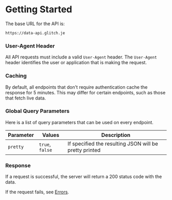 # Getting Started

The base URL for the API is:
```
https://data-api.glitch.je
```

### User-Agent Header
All API requests must include a valid `User-Agent` header. The `User-Agent` header identifies the user or application that is making the request.

### Caching
By default, all endpoints that don't require authentication cache the response for 5 minutes. This may differ for certain endpoints, such as those that fetch live data.

### Global Query Parameters
Here is a list of query parameters that can be used on every endpoint.

|Parameter|Values|Description|
|---------|------|-----------|
|`pretty`|`true`, `false`|If specified the resulting JSON will be pretty printed|

### Response
If a request is successful, the server will return a 200 status code with the data. 

If the request fails, see [Errors](../errors).